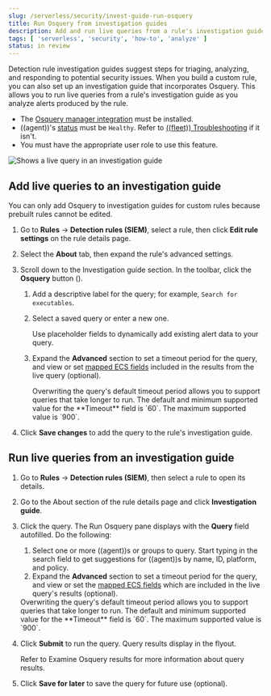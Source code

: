```yaml
---
slug: /serverless/security/invest-guide-run-osquery
title: Run Osquery from investigation guides
description: Add and run live queries from a rule's investigation guide.
tags: [ 'serverless', 'security', 'how-to', 'analyze' ]
status: in review
---
```


<div id="invest-guide-run-osquery"></div>

Detection rule investigation guides suggest steps for triaging, analyzing, and responding to potential security issues. When you build a custom rule, you can also set up an investigation guide that incorporates Osquery. This allows you to run live queries from a rule's investigation guide as you analyze alerts produced by the rule.

<DocCallOut title="Requirements">

* The [Osquery manager integration](((kibana-ref))/manage-osquery-integration.html) must be installed.
* ((agent))'s [status](((fleet-guide))/monitor-elastic-agent.html) must be `Healthy`. Refer to [((fleet)) Troubleshooting](((fleet-guide))/fleet-troubleshooting.html) if it isn't.
* You must have the appropriate user role to use this feature.

</DocCallOut>

![Shows a live query in an investigation guide](../images/invest-guide-run-osquery/-osquery-osquery-investigation-guide.png)

<div id="add-live-queries-ig"></div>

## Add live queries to an investigation guide

<DocCallOut title="Note">
You can only add Osquery to investigation guides for custom rules because prebuilt rules cannot be edited.
</DocCallOut>

1. Go to **Rules** → **Detection rules (SIEM)**, select a rule, then click **Edit rule settings** on the rule details page.
1. Select the **About** tab, then expand the rule's advanced settings.
1. Scroll down to the Investigation guide section. In the toolbar, click the **Osquery** button (<DocImage alt="Click the Osquery button" size="20px" url="../images/invest-guide-run-osquery/-osquery-osquery-button.png" />).
    1. Add a descriptive label for the query; for example, `Search for executables`.
    1. Select a saved query or enter a new one.

        <DocCallOut title="Tip">
        Use <DocLink slug="/serverless/security/osquery-placeholder-fields">placeholder fields</DocLink> to dynamically add existing alert data to your query.
        </DocCallOut>

    1. Expand the **Advanced** section to set a timeout period for the query, and view or set [mapped ECS fields](((kibana-ref))/osquery.html#osquery-map-fields) included in the results from the live query (optional).

        <DocCallOut title="Note">
        Overwriting the query's default timeout period allows you to support queries that take longer to run. The default and minimum supported value for the **Timeout** field is `60`. The maximum supported value is `900`. 
        </DocCallOut>

        <DocImage size="l" url="../images/invest-guide-run-osquery/-osquery-setup-osquery-investigation-guide.png" alt="Shows results from running a query from an investigation guide" />

1. Click **Save changes** to add the query to the rule's investigation guide.

<div id="run-live-queries-ig"></div>

## Run live queries from an investigation guide

1. Go to **Rules** → **Detection rules (SIEM)**, then select a rule to open its details.
1. Go to the About section of the rule details page and click **Investigation guide**.
1. Click the query. The Run Osquery pane displays with the **Query** field autofilled. Do the following:
    1. Select one or more ((agent))s or groups to query. Start typing in the search field to get suggestions for ((agent))s by name, ID, platform, and policy.
    1. Expand the **Advanced** section to set a timeout period for the query, and view or set the [mapped ECS fields](((kibana-ref))/osquery.html#osquery-map-fields) which are included in the live query's results (optional).

      <DocCallOut title="Note">
      Overwriting the query's default timeout period allows you to support queries that take longer to run. The default and minimum supported value for the **Timeout** field is `60`. The maximum supported value is `900`. 
      </DocCallOut>

1. Click **Submit** to run the query. Query results display in the flyout.

    <DocCallOut title="Note">
    Refer to <DocLink slug="/serverless/security/examine-osquery-results">Examine Osquery results</DocLink> for more information about query results.
    </DocCallOut>

1. Click **Save for later** to save the query for future use (optional).

    <DocImage size="xl" url="../images/invest-guide-run-osquery/-osquery-run-query-investigation-guide.png" alt="Shows results from running a query from an investigation guide" />

